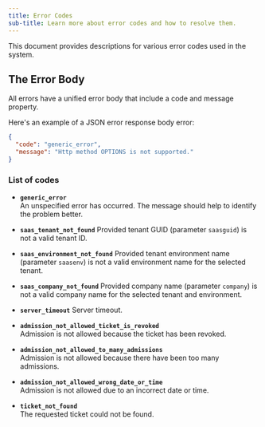 ---
title: Error Codes
sub-title: Learn more about error codes and how to resolve them.
---

This document provides descriptions for various error codes used in the system.

## The Error Body
All errors have a unified error body that include a code and message property.

Here's an example of a JSON error response body error:

```json
{
  "code": "generic_error",
  "message": "Http method OPTIONS is not supported."
}
```



### List of codes

- **`generic_error`**  
  An unspecified error has occurred. The message should help to identify the problem better.

- **`saas_tenant_not_found`**
  Provided tenant GUID (parameter `saasguid`) is not a valid tenant ID.

- **`saas_environment_not_found`**
  Provided tenant environment name (parameter `saasenv`) is not a valid environment name for the selected tenant.

- **`saas_company_not_found`**
  Provided company name (parameter `company`) is not a valid company name for the selected tenant and environment.

- **`server_timeout`**
  Server timeout.

- **`admission_not_allowed_ticket_is_revoked`**  
  Admission is not allowed because the ticket has been revoked.

- **`admission_not_allowed_to_many_admissions`**  
  Admission is not allowed because there have been too many admissions.

- **`admission_not_allowed_wrong_date_or_time`**  
  Admission is not allowed due to an incorrect date or time.

- **`ticket_not_found`**  
  The requested ticket could not be found.



